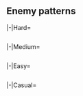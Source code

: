 {{Notice|The following enemy patterns and ship drops are autogenerated.<br>If in doubt, use tooltips to check sample sizes.}}
==Enemy patterns==
{{Section}}
<tabber>
|-|Hard=
{{Event/Map|
{{Event/MapNode|1|Hard|x=74|y=177}}
{{Event/MapNode|2|Hard|x=188|y=299}}
{{Event/MapNode|3|Hard|x=258|y=190}}
{{Event/MapNode|AB|Hard|x=187|y=242}}
{{Event/MapNode|A|Hard|x=150|y=125}}
{{Event/MapNode|B|Hard|x=160|y=208}}
{{Event/MapNode|C|Hard|x=218|y=81}}
{{Event/MapNode|D|Hard|x=243|y=145}}
{{Event/MapNode|E|Hard|x=264|y=281}}
{{Event/MapNode|F|Hard|x=265|y=244}}
{{Event/MapNode|G|Hard|x=301|y=156}}
{{Event/MapNode|H|Hard|x=328|y=263}}
{{Event/MapNode|I|Hard|x=330|y=96}}
{{Event/MapNode|J|Hard|x=343|y=165}}
{{Event/MapNode|K|Hard|x=394|y=263}}
{{Event/MapNode|L|Hard|x=408|y=107}}
{{Event/MapNode|M|Hard|x=422|y=296}}
{{Event/MapNode|N|Hard|x=446|y=263}}
{{Event/MapNode|O|Hard|x=467|y=190}}
{{Event/MapNode|P|Hard|x=470|y=313}}
{{Event/MapNode|Q|Hard|x=519|y=89}}
{{Event/MapNode|R|Hard|x=523|y=219}}
{{Event/MapNode|S|Hard|x=528|y=289}}
{{Event/MapNode|T|Hard|x=573|y=81}}
{{Event/MapNode|U|Hard|x=600|y=258}}
{{Event/MapNode|V|Hard|x=517|y=167}}
{{Event/MapNode|W|Hard|x=333|y=230}}
{{Event/MapNode|X|Hard|x=372|y=209}}
{{Event/MapNode|Y|Hard|x=438|y=221}}
}}
<div class="scrollable" style="width:800px;max-height:400px;overflow:auto;">
{{Map/Nodes|diff=Hard|name=
|AB
|Raid
|{{TooltipSimple|Diamond|44% (3095/6975)}}
|Central Princess/III
|Airfield Princess/VI
|Airfield Princess/VI
|Airfield Princess/VI
|Artillery Imp/III
|Supply Depot Princess/III
|-
|AB
|Raid
|{{TooltipSimple|Diamond|44% (3043/6975)}}
|Central Princess/III
|Airfield Princess/VII
|Airfield Princess/VII
|Airfield Princess/VI
|Artillery Imp/III
|Supply Depot Princess/III
|-
|AB
|Raid
|{{TooltipSimple|Diamond|12% (837/6975)}}
|Central Princess/Damaged III
|Airfield Princess/VII
|Airfield Princess/VII
|Airfield Princess/VI
|Airfield Princess/VI
|Supply Depot Princess/Damaged III
}}
{{Map/Nodes|diff=Hard|name=
|B
|Normal
|{{TooltipSimple|Echelon|21% (146/685)}}<br>{{TooltipSimple|Line Abreast|20% (136/685)}}
|Submarine So-Class/Elite
|Submarine So-Class/Elite
|Submarine So-Class/Elite
|-
|B
|Normal
|{{TooltipSimple|Echelon|18% (125/685)}}<br>{{TooltipSimple|Line Abreast|21% (142/685)}}
|Submarine So-Class/Flagship
|Submarine So-Class/Elite
|Submarine So-Class/Elite
|-
|B
|Normal
|{{TooltipSimple|Echelon|20% (136/685)}}
|Submarine So-Class/Flagship
|Submarine So-Class/Elite
|Submarine So-Class/Elite
|Submarine So-Class/Elite
}}
{{Map/Nodes|diff=Hard|name=
|C
|Normal
|{{TooltipSimple|Echelon|19% (462/2409)}}<br>{{TooltipSimple|Line Abreast|21% (496/2409)}}
|Submarine So-Class/Elite
|Submarine So-Class/Elite
|Submarine So-Class/Elite
|-
|C
|Normal
|{{TooltipSimple|Echelon|19% (451/2409)}}<br>{{TooltipSimple|Line Abreast|20% (474/2409)}}
|Submarine So-Class/Flagship
|Submarine So-Class/Elite
|Submarine So-Class/Elite
|-
|C
|Normal
|{{TooltipSimple|Echelon|22% (526/2409)}}
|Submarine So-Class/Flagship
|Submarine So-Class/Elite
|Submarine So-Class/Elite
|Submarine So-Class/Elite
}}
{{Map/Nodes|diff=Hard|name=
|D
|Defense
|{{TooltipSimple|Diamond|51% (1554/3074)}}
|Aircraft Carrier Water Demon/II
|Standard Carrier Wo-Class/Kai Flagship IV
|Light Carrier Nu-Class/Kai Elite II
|Light Carrier Nu-Class/Elite II
|Light Cruiser Tsu-Class/Elite
|Light Cruiser Tsu-Class/Elite
|-
|D
|Defense
|{{TooltipSimple|Diamond|49% (1520/3074)}}
|Aircraft Carrier Water Demon/II
|Standard Carrier Wo-Class/Kai Flagship IV
|Battleship Ta-Class/Flagship
|Light Cruiser Tsu-Class/Elite
|Destroyer Ro-Class/Late Model
|Destroyer Ro-Class/Late Model
}}
{{Map/Nodes|diff=Hard|name=
|E
|Normal
|{{TooltipSimple|Echelon|24% (7/29)}}<br>{{TooltipSimple|Line Abreast|17% (5/29)}}
|Submarine So-Class/Elite
|Submarine So-Class/Elite
|Submarine So-Class/Elite
|-
|E
|Normal
|{{TooltipSimple|Echelon|24% (7/29)}}<br>{{TooltipSimple|Line Abreast|14% (4/29)}}
|Submarine So-Class/Flagship
|Submarine So-Class/Elite
|Submarine So-Class/Elite
|-
|E
|Normal
|{{TooltipSimple|Echelon|21% (6/29)}}
|Submarine So-Class/Flagship
|Submarine So-Class/Elite
|Submarine So-Class/Elite
|Submarine So-Class/Elite
}}
{{Map/Nodes|diff=Hard|name=
|F
|Defense
|{{TooltipSimple|Diamond|58% (360/623)}}
|Central Princess/III
|Airfield Princess/VII
|Airfield Princess/VI
|Artillery Imp/III
|Artillery Imp/III
|Supply Depot Princess/III
|-
|F
|Defense
|{{TooltipSimple|Diamond|42% (260/623)}}
|Central Princess/III
|Airfield Princess/VII
|Airfield Princess/VI
|Airfield Princess/VI
|Artillery Imp/III
|Supply Depot Princess/III
|-
|F
|Defense
|{{TooltipSimple|Diamond|0% (3/623)}}
|Central Princess/Damaged III
|Airfield Princess/VII
|Airfield Princess/VII
|Airfield Princess/VI
|Artillery Imp/III
|Supply Depot Princess/Damaged III
}}
{{Map/Nodes|diff=Hard|name=
|G
|Normal
|{{TooltipSimple|Line Ahead|60% (2567/4305)}}<br>{{TooltipSimple|Double Line|20% (868/4305)}}<br>{{TooltipSimple|Echelon|20% (870/4305)}}
|Light Cruiser He-Class/Flagship
|Heavy Cruiser Ne-Class/Elite
|Light Cruiser Tsu-Class/Elite
|Destroyer Ro-Class/Late Model
|Destroyer Ro-Class/Late Model
|Destroyer Ro-Class/Late Model
}}
{{Map/Nodes|diff=Hard|name=
|H
|Normal
|{{TooltipSimple|Diamond|36% (225/630)}}
|Light Carrier Nu-Class/Kai Flagship
|Heavy Cruiser Ne-Class/Elite
|Light Cruiser Tsu-Class/Elite
|Light Cruiser Tsu-Class/Elite
|Destroyer Ro-Class/Late Model
|Destroyer Ro-Class/Late Model
|-
|H
|Normal
|{{TooltipSimple|Line Ahead|35% (222/630)}}<br>{{TooltipSimple|Double Line|29% (183/630)}}
|Battleship Ta-Class/Flagship
|Heavy Cruiser Ne-Class/Elite
|Light Cruiser Tsu-Class/Elite
|Light Cruiser Tsu-Class/Elite
|Destroyer Ro-Class/Late Model
|Destroyer Ro-Class/Late Model
}}
{{Map/Nodes|diff=Hard|name=
|I
|Normal
|{{TooltipSimple|Echelon|20% (263/1300)}}<br>{{TooltipSimple|Line Abreast|20% (258/1300)}}
|Submarine So-Class/Elite
|Submarine So-Class/Elite
|Submarine So-Class/Elite
|Submarine So-Class/Elite
|-
|I
|Normal
|{{TooltipSimple|Echelon|20% (259/1300)}}<br>{{TooltipSimple|Line Abreast|20% (254/1300)}}
|Submarine So-Class/Flagship
|Submarine So-Class/Elite
|Submarine So-Class/Elite
|Submarine So-Class/Elite
|-
|I
|Normal
|{{TooltipSimple|Echelon|20% (266/1300)}}
|Submarine So-Class/Flagship
|Submarine So-Class/Flagship
|Submarine So-Class/Elite
|Submarine So-Class/Elite
}}
{{Map/Nodes|diff=Hard|name=
|J
|Normal
|{{TooltipSimple|Diamond|24% (974/3987)}}
|Aircraft Carrier Water Demon/II
|Standard Carrier Wo-Class/Kai Flagship IV
|Battleship Ta-Class/Flagship
|Light Cruiser Tsu-Class/Elite
|Destroyer Ro-Class/Late Model
|Destroyer Ro-Class/Late Model
|-
|J
|Normal
|{{TooltipSimple|Diamond|60% (2385/3987)}}
|Aircraft Carrier Water Demon/II
|Standard Carrier Wo-Class/Kai Flagship IV
|Light Carrier Nu-Class/Kai Flagship
|Battleship Ta-Class/Flagship
|Light Cruiser Tsu-Class/Elite
|Light Cruiser Tsu-Class/Elite
|-
|J
|Normal
|{{TooltipSimple|Diamond|16% (628/3987)}}
|Aircraft Carrier Water Demon/II
|Standard Carrier Wo-Class/Kai Flagship IV
|Light Carrier Nu-Class/Kai Flagship
|Battleship Ta-Class/Flagship
|Light Cruiser Tsu-Class/Flagship
|Light Cruiser Tsu-Class/Flagship
}}
{{Map/Nodes|diff=Hard|name=
|K
|Defense
|{{TooltipSimple|Diamond|44% (249/562)}}
|Seaplane Tender Water Princess/III
|Standard Carrier Wo-Class/Kai Flagship IV
|Light Carrier Nu-Class/Elite II
|Light Cruiser Tsu-Class/Elite
|Destroyer Ro-Class/Late Model
|Destroyer Ro-Class/Late Model
|-
|K
|Defense
|{{TooltipSimple|Diamond|28% (160/562)}}
|Seaplane Tender Water Princess/III
|Light Carrier Nu-Class/Kai Flagship
|Light Carrier Nu-Class/Kai Flagship
|Battleship Ta-Class/Flagship
|Light Cruiser Tsu-Class/Elite
|Light Cruiser Tsu-Class/Elite
|-
|K
|Defense
|{{TooltipSimple|Diamond|27% (153/562)}}
|Seaplane Tender Water Princess/III
|Standard Carrier Wo-Class/Kai Flagship IV
|Light Carrier Nu-Class/Kai Flagship
|Battleship Ta-Class/Flagship
|Light Cruiser Tsu-Class/Elite
|Light Cruiser Tsu-Class/Elite
}}
{{Map/Nodes|diff=Hard|name=
|L
|Defense
|{{TooltipSimple|Diamond|46% (537/1170)}}
|Central Princess/III
|Airfield Princess/VI
|Airfield Princess/VI
|Airfield Princess/VI
|Artillery Imp/III
|Supply Depot Princess/III
|-
|L
|Defense
|{{TooltipSimple|Diamond|54% (633/1170)}}
|Central Princess/III
|Airfield Princess/VII
|Airfield Princess/VII
|Airfield Princess/VI
|Artillery Imp/III
|Supply Depot Princess/III
}}
{{Map/Nodes|diff=Hard|name=
|M
|Defense
|{{TooltipSimple|Diamond|44% (4/9)}}
|Seaplane Tender Water Princess/III
|Standard Carrier Wo-Class/Kai Flagship IV
|Light Carrier Nu-Class/Elite II
|Light Cruiser Tsu-Class/Elite
|Destroyer Ro-Class/Late Model
|Destroyer Ro-Class/Late Model
|-
|M
|Defense
|{{TooltipSimple|Diamond|11% (1/9)}}
|Seaplane Tender Water Princess/III
|Light Carrier Nu-Class/Kai Flagship
|Light Carrier Nu-Class/Kai Flagship
|Battleship Ta-Class/Flagship
|Light Cruiser Tsu-Class/Elite
|Light Cruiser Tsu-Class/Elite
|-
|M
|Defense
|{{TooltipSimple|Diamond|44% (4/9)}}
|Seaplane Tender Water Princess/III
|Standard Carrier Wo-Class/Kai Flagship IV
|Light Carrier Nu-Class/Kai Flagship
|Battleship Ta-Class/Flagship
|Light Cruiser Tsu-Class/Elite
|Light Cruiser Tsu-Class/Elite
}}
{{Map/Nodes|diff=Hard|name=
|N
|Normal
|{{TooltipSimple|Line Ahead|37% (171/468)}}
|Light Cruiser He-Class/Flagship
|Light Cruiser Tsu-Class/Flagship
|Torpedo Cruiser Chi-Class/Flagship
|Submarine Yo-Class/Flagship
|Destroyer Ro-Class/Late Model
|Destroyer Ro-Class/Late Model
|-
|N
|Normal
|{{TooltipSimple|Line Ahead|24% (112/468)}}
|Light Cruiser He-Class/Flagship
|Light Cruiser He-Class/Flagship
|Light Cruiser Tsu-Class/Flagship
|Torpedo Cruiser Chi-Class/Flagship
|Torpedo Cruiser Chi-Class/Flagship
|Destroyer Ro-Class/Late Model
|-
|N
|Normal
|{{TooltipSimple|Line Ahead|40% (185/468)}}
|Light Cruiser He-Class/Flagship
|Light Cruiser Tsu-Class/Flagship
|Torpedo Cruiser Chi-Class/Flagship
|Torpedo Cruiser Chi-Class/Flagship
|Submarine Yo-Class/Flagship
|Submarine Yo-Class/Flagship
}}
{{Map/Nodes|diff=Hard|name=
|O
|Normal
|{{TooltipSimple|Line Ahead|40% (1965/4871)}}<br>{{TooltipSimple|Echelon|25% (1222/4871)}}
|Battleship Ru-Class/Flagship
|Battleship Ru-Class/Flagship
|Battleship Ru-Class/Flagship
|Light Carrier Nu-Class/Kai Flagship IV
|Destroyer Ha-Class/Late Model Elite
|Destroyer Ha-Class/Late Model Elite
|-
|O
|Normal
|{{TooltipSimple|Line Ahead|35% (1684/4871)}}
|Battleship Ru-Class/Kai Flagship
|Battleship Ru-Class/Flagship
|Battleship Ru-Class/Flagship
|Light Carrier Nu-Class/Kai Flagship IV
|Destroyer Ha-Class/Late Model Elite
|Destroyer Ha-Class/Late Model Elite
}}
{{Map/Nodes|diff=Hard|name=
|P
|Normal
|{{TooltipSimple|Line Ahead|61% (14/23)}}<br>{{TooltipSimple|Double Line|22% (5/23)}}<br>{{TooltipSimple|Echelon|17% (4/23)}}
|Light Cruiser He-Class/Flagship
|Heavy Cruiser Ne-Class/Elite
|Light Cruiser Tsu-Class/Elite
|Destroyer Ro-Class/Late Model
|Destroyer Ro-Class/Late Model
|Destroyer Ro-Class/Late Model
}}
{{Map/Nodes|diff=Hard|name=
|Q
|Normal
|{{TooltipSimple|Line Ahead|49% (159/325)}}<br>{{TooltipSimple|Echelon|31% (100/325)}}
|Light Cruiser He-Class/Flagship
|Heavy Cruiser Ne-Class/Elite
|Light Cruiser Tsu-Class/Elite
|Destroyer Ro-Class/Late Model
|Destroyer Ro-Class/Late Model
|Destroyer Ro-Class/Late Model
|-
|Q
|Normal
|{{TooltipSimple|Diamond|20% (66/325)}}
|Light Carrier Nu-Class/Kai Flagship
|Light Cruiser Tsu-Class/Flagship
|Light Cruiser Tsu-Class/Flagship
|Destroyer Ro-Class/Late Model
|Destroyer Ro-Class/Late Model
|Destroyer Ro-Class/Late Model
}}
{{Map/Nodes|diff=Hard|name=
|R
|Defense
|{{TooltipSimple|Diamond|40% (113/286)}}
|Central Princess/III
|Airfield Princess/VI
|Airfield Princess/VI
|Airfield Princess/VI
|Artillery Imp/III
|Supply Depot Princess/III
|-
|R
|Defense
|{{TooltipSimple|Diamond|53% (151/286)}}
|Central Princess/III
|Airfield Princess/VII
|Airfield Princess/VII
|Airfield Princess/VI
|Artillery Imp/III
|Supply Depot Princess/III
|-
|R
|Defense
|{{TooltipSimple|Diamond|8% (22/286)}}
|Central Princess/Damaged III
|Airfield Princess/VII
|Airfield Princess/VII
|Airfield Princess/VI
|Airfield Princess/VI
|Supply Depot Princess/Damaged III
}}
{{Map/Nodes|diff=Hard|name=
|S
|Normal
|{{TooltipSimple|Diamond|26% (102/390)}}
|Seaplane Tender Water Princess/III
|Light Carrier Nu-Class/Kai Flagship
|Light Carrier Nu-Class/Kai Flagship
|Battleship Ta-Class/Flagship
|Light Cruiser Tsu-Class/Elite
|Light Cruiser Tsu-Class/Elite
|-
|S
|Normal
|{{TooltipSimple|Diamond|56% (220/390)}}
|Seaplane Tender Water Princess/III
|Standard Carrier Wo-Class/Kai Flagship IV
|Battleship Ta-Class/Flagship
|Light Cruiser Tsu-Class/Elite
|Destroyer Ro-Class/Late Model
|Destroyer Ro-Class/Late Model
|-
|S
|Normal
|{{TooltipSimple|Diamond|17% (68/390)}}
|Seaplane Tender Water Princess/III
|Standard Carrier Wo-Class/Kai Flagship IV
|Light Carrier Nu-Class/Kai Flagship
|Battleship Ta-Class/Flagship
|Light Cruiser Tsu-Class/Elite
|Light Cruiser Tsu-Class/Elite
}}
{{Map/Nodes|diff=Hard|name=
|T
|Unknown
|{{TooltipSimple|Cruising<br>Formation 3|59% (145/244)}}
|Transport Ship Wa-Class/Flagship
|Transport Ship Wa-Class/Elite
|Transport Ship Wa-Class/Elite
|Transport Ship Wa-Class/Elite
|Destroyer Ro-Class/Late Model
|Destroyer Ro-Class/Late Model
|Light Cruiser Ho-Class/Flagship
|Light Cruiser Tsu-Class/Elite
|Destroyer Ro-Class/Late Model
|Destroyer Ro-Class/Late Model
|Destroyer I-Class
|Destroyer I-Class
|-
|T
|Unknown
|{{TooltipSimple|Cruising<br>Formation 3|41% (99/244)}}
|Light Carrier Nu-Class/Kai Flagship
|Transport Ship Wa-Class/Flagship
|Transport Ship Wa-Class/Flagship
|Destroyer Ro-Class/Late Model
|Destroyer Ro-Class/Late Model
|Destroyer Ro-Class/Late Model
|Light Cruiser Ho-Class/Flagship
|Light Cruiser Tsu-Class/Elite
|Destroyer Ro-Class/Late Model
|Destroyer Ro-Class/Late Model
|Destroyer I-Class
|Destroyer I-Class
}}
{{Map/Nodes|diff=Hard|name=
|V
|Boss
|{{TooltipSimple|Cruising<br>Formation 4|81% (2819/3482)}}
|Central Princess/III
|Battleship Water Demon/Kai III
|Artillery Imp/III
|Artillery Imp/III
|Airfield Princess/IV
|Supply Depot Princess/III
|Light Cruiser He-Class/Flagship
|Light Cruiser Tsu-Class/Elite
|Destroyer Na-Class/Elite
|Destroyer Na-Class/Elite
|PT Imp Pack/IV
|Transport Ship Wa-Class/Flagship
|-
|V
|Boss/Final
|{{TooltipSimple|Cruising<br>Formation 4|19% (663/3482)}}
|Central Princess/Damaged III
|Battleship Water Demon/Kai Damaged III
|Artillery Imp/III
|Artillery Imp/III
|Airfield Princess/IV
|Supply Depot Princess/Damaged III
|Light Cruiser Tsu-Class/Flagship
|Light Cruiser He-Class/Flagship
|Destroyer Na-Class/Late Model Elite
|Destroyer Na-Class/Late Model Elite
|Destroyer Na-Class/Late Model Elite
|PT Imp Pack/IV
}}
{{Map/Nodes|diff=Hard|name=
|W
|Normal
|{{TooltipSimple|Echelon|14% (5/35)}}<br>{{TooltipSimple|Line Abreast|23% (8/35)}}
|Submarine So-Class/Elite
|Submarine So-Class/Elite
|Submarine So-Class/Elite
|Submarine So-Class
|Submarine So-Class
|Submarine So-Class
|-
|W
|Normal
|{{TooltipSimple|Echelon|17% (6/35)}}<br>{{TooltipSimple|Line Abreast|17% (6/35)}}
|Submarine So-Class/Elite
|Submarine So-Class/Elite
|Submarine So-Class/Elite
|Submarine So-Class/Elite
|Submarine So-Class/Elite
|Submarine So-Class
|-
|W
|Normal
|{{TooltipSimple|Echelon|29% (10/35)}}
|Submarine So-Class/Flagship
|Submarine So-Class/Elite
|Submarine So-Class/Elite
|Submarine So-Class/Elite
|Submarine So-Class/Elite
|Submarine So-Class/Elite
}}
{{Map/Nodes|diff=Hard|name=
|X
|Normal
|{{TooltipSimple|Diamond|34% (707/2057)}}
|Light Carrier Nu-Class/Kai Flagship
|Heavy Cruiser Ne-Class/Elite
|Light Cruiser Tsu-Class/Elite
|Destroyer Ro-Class/Late Model
|Destroyer Ro-Class/Late Model
|Submarine Yo-Class/Flagship
|-
|X
|Normal
|{{TooltipSimple|Line Ahead|36% (741/2057)}}<br>{{TooltipSimple|Double Line|30% (609/2057)}}
|Battleship Ta-Class/Flagship
|Heavy Cruiser Ne-Class/Elite
|Light Cruiser Tsu-Class/Elite
|Destroyer Ro-Class/Late Model
|Destroyer Ro-Class/Late Model
|Submarine Yo-Class/Flagship
}}
{{Map/Nodes|diff=Hard|name=
|Y
|Defense
|{{TooltipSimple|Diamond|16% (295/1797)}}
|Central Princess/III
|Airfield Princess/VII
|Airfield Princess/VI
|Artillery Imp/III
|Artillery Imp/III
|Supply Depot Princess/III
|-
|Y
|Defense
|{{TooltipSimple|Diamond|31% (554/1797)}}
|Central Princess/III
|Airfield Princess/VII
|Airfield Princess/VI
|Airfield Princess/VI
|Artillery Imp/III
|Supply Depot Princess/III
|-
|Y
|Defense
|{{TooltipSimple|Diamond|53% (948/1797)}}
|Central Princess/Damaged III
|Airfield Princess/VII
|Airfield Princess/VII
|Airfield Princess/VI
|Artillery Imp/III
|Supply Depot Princess/Damaged III
}}
</div> <!-- overflow -->
|-|Medium=
{{Event/Map|
{{Event/MapNode|1|Medium|x=74|y=177}}
{{Event/MapNode|2|Medium|x=188|y=299}}
{{Event/MapNode|3|Medium|x=258|y=190}}
{{Event/MapNode|AB|Medium|x=187|y=242}}
{{Event/MapNode|A|Medium|x=150|y=125}}
{{Event/MapNode|B|Medium|x=160|y=208}}
{{Event/MapNode|C|Medium|x=218|y=81}}
{{Event/MapNode|D|Medium|x=243|y=145}}
{{Event/MapNode|E|Medium|x=264|y=281}}
{{Event/MapNode|F|Medium|x=265|y=244}}
{{Event/MapNode|G|Medium|x=301|y=156}}
{{Event/MapNode|H|Medium|x=328|y=263}}
{{Event/MapNode|I|Medium|x=330|y=96}}
{{Event/MapNode|J|Medium|x=343|y=165}}
{{Event/MapNode|K|Medium|x=394|y=263}}
{{Event/MapNode|L|Medium|x=408|y=107}}
{{Event/MapNode|M|Medium|x=422|y=296}}
{{Event/MapNode|N|Medium|x=446|y=263}}
{{Event/MapNode|O|Medium|x=467|y=190}}
{{Event/MapNode|P|Medium|x=470|y=313}}
{{Event/MapNode|Q|Medium|x=519|y=89}}
{{Event/MapNode|R|Medium|x=523|y=219}}
{{Event/MapNode|S|Medium|x=528|y=289}}
{{Event/MapNode|T|Medium|x=573|y=81}}
{{Event/MapNode|U|Medium|x=600|y=258}}
{{Event/MapNode|V|Medium|x=517|y=167}}
{{Event/MapNode|W|Medium|x=333|y=230}}
{{Event/MapNode|X|Medium|x=372|y=209}}
{{Event/MapNode|Y|Medium|x=438|y=221}}
}}
<div class="scrollable" style="width:800px;max-height:400px;overflow:auto;">
{{Map/Nodes|diff=Medium|name=
|AB
|Raid
|{{TooltipSimple|Diamond|47% (339/716)}}
|Central Princess/II
|Airfield Princess/V
|Airfield Princess/V
|Airfield Princess/V
|Artillery Imp/II
|Supply Depot Princess/II
|-
|AB
|Raid
|{{TooltipSimple|Diamond|46% (326/716)}}
|Central Princess/II
|Airfield Princess/VI
|Airfield Princess/V
|Airfield Princess/V
|Artillery Imp/II
|Supply Depot Princess/II
|-
|AB
|Raid
|{{TooltipSimple|Diamond|7% (51/716)}}
|Central Princess/Damaged II
|Airfield Princess/VI
|Airfield Princess/VI
|Airfield Princess/V
|Artillery Imp/II
|Supply Depot Princess/Damaged II
}}
{{Map/Nodes|diff=Medium|name=
|B
|Normal
|{{TooltipSimple|Echelon|22% (18/82)}}<br>{{TooltipSimple|Line Abreast|20% (16/82)}}
|Submarine So-Class/Elite
|Submarine So-Class
|Submarine So-Class
|-
|B
|Normal
|{{TooltipSimple|Echelon|17% (14/82)}}<br>{{TooltipSimple|Line Abreast|17% (14/82)}}
|Submarine So-Class/Elite
|Submarine So-Class/Elite
|Submarine So-Class/Elite
|-
|B
|Normal
|{{TooltipSimple|Echelon|13% (11/82)}}<br>{{TooltipSimple|Line Abreast|11% (9/82)}}
|Submarine So-Class/Flagship
|Submarine So-Class/Elite
|Submarine So-Class/Elite
}}
{{Map/Nodes|diff=Medium|name=
|C
|Normal
|{{TooltipSimple|Echelon|22% (86/392)}}<br>{{TooltipSimple|Line Abreast|23% (90/392)}}
|Submarine So-Class/Elite
|Submarine So-Class
|Submarine So-Class
|-
|C
|Normal
|{{TooltipSimple|Echelon|18% (69/392)}}<br>{{TooltipSimple|Line Abreast|18% (70/392)}}
|Submarine So-Class/Elite
|Submarine So-Class/Elite
|Submarine So-Class/Elite
|-
|C
|Normal
|{{TooltipSimple|Echelon|9% (37/392)}}<br>{{TooltipSimple|Line Abreast|10% (40/392)}}
|Submarine So-Class/Flagship
|Submarine So-Class/Elite
|Submarine So-Class/Elite
}}
{{Map/Nodes|diff=Medium|name=
|D
|Defense
|{{TooltipSimple|Diamond|52% (176/340)}}
|Aircraft Carrier Water Demon
|Standard Carrier Wo-Class/Flagship IV
|Battleship Ta-Class/Elite
|Light Cruiser Tsu-Class
|Destroyer Ro-Class/Late Model
|Destroyer Ro-Class/Late Model
|-
|D
|Defense
|{{TooltipSimple|Diamond|48% (164/340)}}
|Aircraft Carrier Water Demon
|Standard Carrier Wo-Class/Flagship IV
|Light Carrier Nu-Class/Elite II
|Battleship Ta-Class/Elite
|Light Cruiser Tsu-Class
|Light Cruiser Tsu-Class
}}
{{Map/Nodes|diff=Medium|name=
|F
|Defense
|{{TooltipSimple|Diamond|60% (41/68)}}
|Central Princess/II
|Airfield Princess/V
|Airfield Princess/V
|Artillery Imp/II
|Artillery Imp/II
|Supply Depot Princess/II
|-
|F
|Defense
|{{TooltipSimple|Diamond|40% (27/68)}}
|Central Princess/II
|Airfield Princess/VI
|Airfield Princess/V
|Artillery Imp/II
|Artillery Imp/II
|Supply Depot Princess/II
}}
{{Map/Nodes|diff=Medium|name=
|G
|Normal
|{{TooltipSimple|Line Ahead|59% (394/664)}}<br>{{TooltipSimple|Double Line|19% (124/664)}}<br>{{TooltipSimple|Echelon|22% (146/664)}}
|Light Cruiser He-Class/Flagship
|Heavy Cruiser Ne-Class
|Light Cruiser Tsu-Class
|Destroyer Ro-Class/Late Model
|Destroyer Ro-Class/Late Model
|Destroyer I-Class
}}
{{Map/Nodes|diff=Medium|name=
|H
|Normal
|{{TooltipSimple|Diamond|31% (21/68)}}
|Light Carrier Nu-Class/Kai Elite
|Heavy Cruiser Ne-Class
|Light Cruiser Tsu-Class
|Light Cruiser Tsu-Class
|Destroyer Ro-Class/Late Model
|Destroyer Ro-Class/Late Model
|-
|H
|Normal
|{{TooltipSimple|Line Ahead|34% (23/68)}}<br>{{TooltipSimple|Double Line|35% (24/68)}}
|Battleship Ta-Class/Elite
|Heavy Cruiser Ne-Class
|Light Cruiser Tsu-Class
|Light Cruiser Tsu-Class
|Destroyer Ro-Class/Late Model
|Destroyer Ro-Class/Late Model
}}
{{Map/Nodes|diff=Medium|name=
|I
|Normal
|{{TooltipSimple|Echelon|19% (16/85)}}<br>{{TooltipSimple|Line Abreast|15% (13/85)}}
|Submarine So-Class/Elite
|Submarine So-Class/Elite
|Submarine So-Class
|Submarine So-Class
|-
|I
|Normal
|{{TooltipSimple|Echelon|22% (19/85)}}<br>{{TooltipSimple|Line Abreast|13% (11/85)}}
|Submarine So-Class/Elite
|Submarine So-Class/Elite
|Submarine So-Class/Elite
|Submarine So-Class/Elite
|-
|I
|Normal
|{{TooltipSimple|Echelon|9% (8/85)}}<br>{{TooltipSimple|Line Abreast|21% (18/85)}}
|Submarine So-Class/Flagship
|Submarine So-Class/Elite
|Submarine So-Class/Elite
|Submarine So-Class/Elite
}}
{{Map/Nodes|diff=Medium|name=
|J
|Normal
|{{TooltipSimple|Diamond|26% (156/599)}}
|Aircraft Carrier Water Demon
|Light Carrier Nu-Class/Elite II
|Battleship Ta-Class/Elite
|Light Cruiser Tsu-Class
|Destroyer Ro-Class/Late Model
|Destroyer Ro-Class/Late Model
|-
|J
|Normal
|{{TooltipSimple|Diamond|57% (343/599)}}
|Aircraft Carrier Water Demon
|Standard Carrier Wo-Class/Flagship IV
|Light Carrier Nu-Class/Elite II
|Battleship Ta-Class/Elite
|Light Cruiser Tsu-Class
|Light Cruiser Tsu-Class
|-
|J
|Normal
|{{TooltipSimple|Diamond|17% (100/599)}}
|Aircraft Carrier Water Demon
|Standard Carrier Wo-Class/Flagship IV
|Light Carrier Nu-Class/Kai Elite
|Battleship Ta-Class/Elite
|Light Cruiser Tsu-Class/Elite
|Light Cruiser Tsu-Class/Elite
}}
{{Map/Nodes|diff=Medium|name=
|K
|Defense
|{{TooltipSimple|Diamond|27% (19/71)}}
|Seaplane Tender Water Princess/II
|Light Carrier Nu-Class/Kai Elite
|Light Carrier Nu-Class
|Light Cruiser Tsu-Class
|Destroyer Ro-Class/Late Model
|Destroyer Ro-Class/Late Model
|-
|K
|Defense
|{{TooltipSimple|Diamond|46% (33/71)}}
|Seaplane Tender Water Princess/II
|Light Carrier Nu-Class/Kai Elite
|Light Carrier Nu-Class/Kai Elite
|Light Cruiser Tsu-Class
|Destroyer Ro-Class/Late Model
|Destroyer Ro-Class/Late Model
|-
|K
|Defense
|{{TooltipSimple|Diamond|27% (19/71)}}
|Seaplane Tender Water Princess/II
|Standard Carrier Wo-Class/Flagship IV
|Light Carrier Nu-Class/Kai Elite
|Light Cruiser Tsu-Class/Elite
|Destroyer Ro-Class/Late Model
|Destroyer Ro-Class/Late Model
}}
{{Map/Nodes|diff=Medium|name=
|L
|Defense
|{{TooltipSimple|Diamond|39% (22/57)}}
|Central Princess/II
|Airfield Princess/V
|Airfield Princess/V
|Airfield Princess/V
|Artillery Imp/II
|Supply Depot Princess/II
|-
|L
|Defense
|{{TooltipSimple|Diamond|61% (35/57)}}
|Central Princess/II
|Airfield Princess/VI
|Airfield Princess/V
|Airfield Princess/V
|Artillery Imp/II
|Supply Depot Princess/II
}}
{{Map/Nodes|diff=Medium|name=
|N
|Normal
|{{TooltipSimple|Line Ahead|38% (21/55)}}
|Light Cruiser He-Class/Flagship
|Light Cruiser Tsu-Class/Elite
|Torpedo Cruiser Chi-Class/Elite
|Submarine Yo-Class/Elite
|Destroyer Ro-Class/Late Model
|Destroyer Ro-Class/Late Model
|-
|N
|Normal
|{{TooltipSimple|Line Ahead|22% (12/55)}}
|Light Cruiser He-Class/Flagship
|Light Cruiser He-Class/Elite
|Light Cruiser Tsu-Class/Elite
|Torpedo Cruiser Chi-Class/Elite
|Torpedo Cruiser Chi-Class/Elite
|Destroyer Ro-Class/Late Model
|-
|N
|Normal
|{{TooltipSimple|Line Ahead|40% (22/55)}}
|Light Cruiser He-Class/Flagship
|Light Cruiser Tsu-Class/Elite
|Torpedo Cruiser Chi-Class/Elite
|Torpedo Cruiser Chi-Class/Elite
|Submarine Yo-Class/Elite
|Submarine Yo-Class/Elite
}}
{{Map/Nodes|diff=Medium|name=
|O
|Normal
|{{TooltipSimple|Line Ahead|26% (165/632)}}<br>{{TooltipSimple|Echelon|17% (107/632)}}
|Battleship Ru-Class/Flagship
|Battleship Ru-Class/Elite
|Battleship Ru-Class/Elite
|Light Carrier Nu-Class/Kai Elite III
|Destroyer Ro-Class/Late Model
|Destroyer I-Class
|-
|O
|Normal
|{{TooltipSimple|Line Ahead|38% (240/632)}}<br>{{TooltipSimple|Echelon|19% (120/632)}}
|Battleship Ru-Class/Flagship
|Battleship Ru-Class/Flagship
|Battleship Ru-Class/Elite
|Light Carrier Nu-Class/Kai Elite III
|Destroyer Ro-Class/Late Model
|Destroyer Ro-Class/Late Model
}}
{{Map/Nodes|diff=Medium|name=
|P
|Normal
|{{TooltipSimple|Line Ahead|100% (2/2)}}
|Light Cruiser He-Class/Flagship
|Heavy Cruiser Ne-Class
|Light Cruiser Tsu-Class
|Destroyer Ro-Class/Late Model
|Destroyer Ro-Class/Late Model
|Destroyer I-Class
}}
{{Map/Nodes|diff=Medium|name=
|Q
|Normal
|{{TooltipSimple|Line Ahead|46% (22/48)}}<br>{{TooltipSimple|Echelon|42% (20/48)}}
|Light Cruiser He-Class/Flagship
|Heavy Cruiser Ne-Class
|Light Cruiser Tsu-Class
|Destroyer Ro-Class/Late Model
|Destroyer Ro-Class/Late Model
|Destroyer I-Class
|-
|Q
|Normal
|{{TooltipSimple|Diamond|13% (6/48)}}
|Light Carrier Nu-Class/Kai Elite
|Light Cruiser Tsu-Class/Elite
|Light Cruiser Tsu-Class/Elite
|Destroyer Ro-Class/Late Model
|Destroyer Ro-Class/Late Model
|Destroyer I-Class
}}
{{Map/Nodes|diff=Medium|name=
|R
|Defense
|{{TooltipSimple|Diamond|31% (4/13)}}
|Central Princess/II
|Airfield Princess/V
|Airfield Princess/V
|Airfield Princess/V
|Artillery Imp/II
|Supply Depot Princess/II
|-
|R
|Defense
|{{TooltipSimple|Diamond|69% (9/13)}}
|Central Princess/II
|Airfield Princess/VI
|Airfield Princess/V
|Airfield Princess/V
|Artillery Imp/II
|Supply Depot Princess/II
}}
{{Map/Nodes|diff=Medium|name=
|S
|Normal
|{{TooltipSimple|Diamond|59% (30/51)}}
|Seaplane Tender Water Princess/II
|Light Carrier Nu-Class/Kai Elite
|Battleship Ta-Class/Elite
|Light Cruiser Tsu-Class
|Destroyer Ro-Class/Late Model
|Destroyer Ro-Class/Late Model
|-
|S
|Normal
|{{TooltipSimple|Diamond|20% (10/51)}}
|Seaplane Tender Water Princess/II
|Light Carrier Nu-Class/Kai Elite
|Light Carrier Nu-Class/Kai Elite
|Battleship Ta-Class/Elite
|Light Cruiser Tsu-Class
|Destroyer Ro-Class/Late Model
|-
|S
|Normal
|{{TooltipSimple|Diamond|22% (11/51)}}
|Seaplane Tender Water Princess/II
|Standard Carrier Wo-Class/Flagship IV
|Light Carrier Nu-Class/Kai Elite
|Battleship Ta-Class/Elite
|Light Cruiser Tsu-Class
|Destroyer Ro-Class/Late Model
}}
{{Map/Nodes|diff=Medium|name=
|T
|Unknown
|{{TooltipSimple|Cruising<br>Formation 3|51% (22/43)}}
|Transport Ship Wa-Class/Elite
|Transport Ship Wa-Class
|Transport Ship Wa-Class
|Transport Ship Wa-Class
|Destroyer Ro-Class/Late Model
|Destroyer Ro-Class/Late Model
|Light Cruiser Ho-Class/Flagship
|Light Cruiser Tsu-Class
|Destroyer Ro-Class/Late Model
|Destroyer Ro-Class/Late Model
|Destroyer I-Class
|Destroyer I-Class
|-
|T
|Unknown
|{{TooltipSimple|Cruising<br>Formation 3|49% (21/43)}}
|Light Carrier Nu-Class/Kai Elite
|Transport Ship Wa-Class/Elite
|Transport Ship Wa-Class/Elite
|Destroyer Ro-Class/Late Model
|Destroyer Ro-Class/Late Model
|Destroyer Ro-Class/Late Model
|Light Cruiser Ho-Class/Flagship
|Light Cruiser Tsu-Class
|Destroyer Ro-Class/Late Model
|Destroyer Ro-Class/Late Model
|Destroyer I-Class
|Destroyer I-Class
}}
{{Map/Nodes|diff=Medium|name=
|V
|Boss
|{{TooltipSimple|Cruising<br>Formation 4|85% (410/481)}}
|Central Princess/II
|Battleship Water Demon/Kai
|Artillery Imp/II
|Artillery Imp/II
|Airfield Princess/III
|Supply Depot Princess/II
|Light Cruiser He-Class/Flagship
|Light Cruiser Tsu-Class
|Destroyer Na-Class
|Destroyer Na-Class
|PT Imp Pack/III
|Transport Ship Wa-Class/Elite
|-
|V
|Boss/Final
|{{TooltipSimple|Cruising<br>Formation 4|15% (71/481)}}
|Central Princess/Damaged II
|Battleship Water Demon/Kai Damaged II
|Artillery Imp/II
|Artillery Imp/II
|Airfield Princess/III
|Supply Depot Princess/Damaged II
|Light Cruiser He-Class/Flagship
|Light Cruiser Tsu-Class/Elite
|Destroyer Na-Class/Late Model
|Destroyer Na-Class/Late Model
|Destroyer Na-Class/Late Model
|PT Imp Pack/III
}}
{{Map/Nodes|diff=Medium|name=
|W
|Normal
|{{TooltipSimple|Echelon|25% (2/8)}}
|Submarine So-Class/Elite
|Submarine So-Class
|Submarine So-Class
|Submarine So-Class
|Submarine So-Class
|Submarine So-Class
|-
|W
|Normal
|{{TooltipSimple|Echelon|25% (2/8)}}<br>{{TooltipSimple|Line Abreast|25% (2/8)}}
|Submarine So-Class/Elite
|Submarine So-Class/Elite
|Submarine So-Class/Elite
|Submarine So-Class
|Submarine So-Class
|Submarine So-Class
|-
|W
|Normal
|{{TooltipSimple|Echelon|13% (1/8)}}<br>{{TooltipSimple|Line Abreast|13% (1/8)}}
|Submarine So-Class/Elite
|Submarine So-Class/Elite
|Submarine So-Class/Elite
|Submarine So-Class/Elite
|Submarine So-Class/Elite
|Submarine So-Class
}}
{{Map/Nodes|diff=Medium|name=
|X
|Normal
|{{TooltipSimple|Diamond|35% (100/283)}}
|Light Carrier Nu-Class/Kai Elite
|Heavy Cruiser Ne-Class
|Light Cruiser Tsu-Class
|Destroyer Ro-Class/Late Model
|Destroyer Ro-Class/Late Model
|Submarine Yo-Class/Elite
|-
|X
|Normal
|{{TooltipSimple|Line Ahead|35% (98/283)}}<br>{{TooltipSimple|Double Line|30% (85/283)}}
|Battleship Ta-Class/Elite
|Heavy Cruiser Ne-Class
|Light Cruiser Tsu-Class
|Destroyer Ro-Class/Late Model
|Destroyer Ro-Class/Late Model
|Submarine Yo-Class/Elite
}}
{{Map/Nodes|diff=Medium|name=
|Y
|Defense
|{{TooltipSimple|Diamond|22% (52/239)}}
|Central Princess/II
|Airfield Princess/V
|Airfield Princess/V
|Artillery Imp/II
|Artillery Imp/II
|Supply Depot Princess/II
|-
|Y
|Defense
|{{TooltipSimple|Diamond|41% (99/239)}}
|Central Princess/II
|Airfield Princess/VI
|Airfield Princess/V
|Artillery Imp/II
|Artillery Imp/II
|Supply Depot Princess/II
|-
|Y
|Defense
|{{TooltipSimple|Diamond|37% (88/239)}}
|Central Princess/Damaged II
|Airfield Princess/VI
|Airfield Princess/V
|Airfield Princess/V
|Artillery Imp/II
|Supply Depot Princess/Damaged II
}}
</div> <!-- overflow -->
|-|Easy=
{{Event/Map|
{{Event/MapNode|1|Easy|x=74|y=177}}
{{Event/MapNode|2|Easy|x=188|y=299}}
{{Event/MapNode|3|Easy|x=258|y=190}}
{{Event/MapNode|AB|Easy|x=187|y=242}}
{{Event/MapNode|A|Easy|x=150|y=125}}
{{Event/MapNode|B|Easy|x=160|y=208}}
{{Event/MapNode|C|Easy|x=218|y=81}}
{{Event/MapNode|D|Easy|x=243|y=145}}
{{Event/MapNode|E|Easy|x=264|y=281}}
{{Event/MapNode|F|Easy|x=265|y=244}}
{{Event/MapNode|G|Easy|x=301|y=156}}
{{Event/MapNode|H|Easy|x=328|y=263}}
{{Event/MapNode|I|Easy|x=330|y=96}}
{{Event/MapNode|J|Easy|x=343|y=165}}
{{Event/MapNode|K|Easy|x=394|y=263}}
{{Event/MapNode|L|Easy|x=408|y=107}}
{{Event/MapNode|M|Easy|x=422|y=296}}
{{Event/MapNode|N|Easy|x=446|y=263}}
{{Event/MapNode|O|Easy|x=467|y=190}}
{{Event/MapNode|P|Easy|x=470|y=313}}
{{Event/MapNode|Q|Easy|x=519|y=89}}
{{Event/MapNode|R|Easy|x=523|y=219}}
{{Event/MapNode|S|Easy|x=528|y=289}}
{{Event/MapNode|T|Easy|x=573|y=81}}
{{Event/MapNode|U|Easy|x=600|y=258}}
{{Event/MapNode|V|Easy|x=517|y=167}}
{{Event/MapNode|W|Easy|x=333|y=230}}
{{Event/MapNode|X|Easy|x=372|y=209}}
{{Event/MapNode|Y|Easy|x=438|y=221}}
}}
<div class="scrollable" style="width:800px;max-height:400px;overflow:auto;">
{{Map/Nodes|diff=Easy|name=
|AB
|Raid
|{{TooltipSimple|Diamond|45% (2020/4461)}}
|Central Princess
|Airfield Princess/V
|Airfield Princess/V
|Artillery Imp
|Artillery Imp
|Supply Depot Princess
|-
|AB
|Raid
|{{TooltipSimple|Diamond|46% (2061/4461)}}
|Central Princess
|Airfield Princess/VI
|Airfield Princess/V
|Artillery Imp
|Artillery Imp
|Supply Depot Princess
|-
|AB
|Raid
|{{TooltipSimple|Diamond|9% (380/4461)}}
|Central Princess/Damaged
|Airfield Princess/VI
|Airfield Princess/V
|Artillery Imp
|Artillery Imp
|Supply Depot Princess/Damaged II
}}
{{Map/Nodes|diff=Easy|name=
|A
|Select
|{{TooltipSimple|Echelon|100% (1/1)}}
|Submarine So-Class/Elite
|Submarine So-Class/Elite
|Submarine So-Class/Elite
}}
{{Map/Nodes|diff=Easy|name=
|B
|Normal
|{{TooltipSimple|Echelon|19% (100/537)}}<br>{{TooltipSimple|Line Abreast|23% (123/537)}}
|Submarine So-Class
|Submarine So-Class
|Submarine So-Class
|-
|B
|Normal
|{{TooltipSimple|Echelon|20% (110/537)}}<br>{{TooltipSimple|Line Abreast|18% (96/537)}}
|Submarine So-Class/Elite
|Submarine So-Class
|Submarine So-Class
|-
|B
|Normal
|{{TooltipSimple|Echelon|11% (61/537)}}<br>{{TooltipSimple|Line Abreast|9% (47/537)}}
|Submarine So-Class/Elite
|Submarine So-Class/Elite
|Submarine So-Class/Elite
}}
{{Map/Nodes|diff=Easy|name=
|C
|Normal
|{{TooltipSimple|Echelon|20% (631/3118)}}<br>{{TooltipSimple|Line Abreast|20% (618/3118)}}
|Submarine So-Class
|Submarine So-Class
|Submarine So-Class
|-
|C
|Normal
|{{TooltipSimple|Echelon|21% (643/3118)}}<br>{{TooltipSimple|Line Abreast|20% (635/3118)}}
|Submarine So-Class/Elite
|Submarine So-Class
|Submarine So-Class
|-
|C
|Normal
|{{TooltipSimple|Echelon|9% (274/3118)}}<br>{{TooltipSimple|Line Abreast|10% (317/3118)}}
|Submarine So-Class/Elite
|Submarine So-Class/Elite
|Submarine So-Class/Elite
}}
{{Map/Nodes|diff=Easy|name=
|D
|Defense
|{{TooltipSimple|Diamond|30% (449/1513)}}
|Aircraft Carrier Water Demon
|Light Carrier Nu-Class/Elite
|Battleship Ta-Class
|Light Cruiser Tsu-Class
|Destroyer I-Class
|Destroyer I-Class
|-
|D
|Defense
|{{TooltipSimple|Diamond|40% (604/1513)}}
|Aircraft Carrier Water Demon
|Light Carrier Nu-Class/Elite II
|Battleship Ta-Class
|Light Cruiser Tsu-Class
|Destroyer Ro-Class/Late Model
|Destroyer I-Class
|-
|D
|Defense
|{{TooltipSimple|Diamond|20% (310/1513)}}
|Aircraft Carrier Water Demon
|Light Carrier Nu-Class/Elite II
|Light Carrier Nu-Class/Elite
|Battleship Ta-Class
|Light Cruiser Tsu-Class
|Light Cruiser Tsu-Class
|-
|D
|Defense
|{{TooltipSimple|Diamond|10% (150/1513)}}
|Aircraft Carrier Water Demon
|Standard Carrier Wo-Class/Flagship IV
|Battleship Ta-Class/Elite
|Light Cruiser Tsu-Class
|Destroyer Ro-Class/Late Model
|Destroyer Ro-Class/Late Model
}}
{{Map/Nodes|diff=Easy|name=
|E
|Normal
|{{TooltipSimple|Echelon|33% (2/6)}}<br>{{TooltipSimple|Line Abreast|33% (2/6)}}
|Submarine So-Class
|Submarine So-Class
|Submarine So-Class
|-
|E
|Normal
|{{TooltipSimple|Line Abreast|33% (2/6)}}
|Submarine So-Class/Elite
|Submarine So-Class/Elite
|Submarine So-Class/Elite
}}
{{Map/Nodes|diff=Easy|name=
|F
|Defense
|{{TooltipSimple|Diamond|53% (271/507)}}
|Central Princess
|Airfield Princess/VI
|Artillery Imp
|Artillery Imp
|Artillery Imp
|Supply Depot Princess
|-
|F
|Defense
|{{TooltipSimple|Diamond|45% (228/507)}}
|Central Princess/Damaged
|Airfield Princess/V
|Airfield Princess/V
|Artillery Imp
|Artillery Imp
|Supply Depot Princess
|-
|F
|Defense
|{{TooltipSimple|Diamond|2% (8/507)}}
|Central Princess/Damaged
|Airfield Princess/V
|Airfield Princess/V
|Artillery Imp
|Artillery Imp
|Supply Depot Princess/Damaged II
}}
{{Map/Nodes|diff=Easy|name=
|G
|Normal
|{{TooltipSimple|Line Ahead|39% (1398/3549)}}<br>{{TooltipSimple|Double Line|20% (717/3549)}}<br>{{TooltipSimple|Echelon|10% (369/3549)}}
|Light Cruiser He-Class/Elite
|Heavy Cruiser Ne-Class
|Light Cruiser Tsu-Class
|Destroyer Ro-Class/Late Model
|Destroyer I-Class
|Destroyer I-Class
|-
|G
|Normal
|{{TooltipSimple|Double Line|15% (535/3549)}}<br>{{TooltipSimple|Echelon|15% (530/3549)}}
|Light Cruiser He-Class/Flagship
|Heavy Cruiser Ne-Class
|Light Cruiser Tsu-Class
|Destroyer Ro-Class/Late Model
|Destroyer Ro-Class/Late Model
|Destroyer I-Class
}}
{{Map/Nodes|diff=Easy|name=
|H
|Normal
|{{TooltipSimple|Diamond|30% (153/507)}}
|Light Carrier Nu-Class/Elite II
|Heavy Cruiser Ne-Class
|Light Cruiser Tsu-Class
|Destroyer Ro-Class/Late Model
|Destroyer I-Class
|Destroyer I-Class
|-
|H
|Normal
|{{TooltipSimple|Line Ahead|32% (162/507)}}
|Battleship Ta-Class
|Heavy Cruiser Ne-Class
|Light Cruiser Tsu-Class
|Destroyer Ro-Class/Late Model
|Destroyer I-Class
|Destroyer I-Class
|-
|H
|Normal
|{{TooltipSimple|Line Ahead|9% (47/507)}}<br>{{TooltipSimple|Double Line|29% (145/507)}}
|Battleship Ta-Class/Elite
|Heavy Cruiser Ne-Class
|Light Cruiser Tsu-Class
|Light Cruiser Tsu-Class
|Destroyer Ro-Class/Late Model
|Destroyer Ro-Class/Late Model
}}
{{Map/Nodes|diff=Easy|name=
|I
|Normal
|{{TooltipSimple|Echelon|21% (138/667)}}<br>{{TooltipSimple|Line Abreast|18% (121/667)}}
|Submarine So-Class/Elite
|Submarine So-Class
|Submarine So-Class
|Submarine So-Class
|-
|I
|Normal
|{{TooltipSimple|Echelon|21% (141/667)}}<br>{{TooltipSimple|Line Abreast|19% (124/667)}}
|Submarine So-Class/Elite
|Submarine So-Class/Elite
|Submarine So-Class
|Submarine So-Class
|-
|I
|Normal
|{{TooltipSimple|Echelon|10% (67/667)}}<br>{{TooltipSimple|Line Abreast|11% (76/667)}}
|Submarine So-Class/Elite
|Submarine So-Class/Elite
|Submarine So-Class/Elite
|Submarine So-Class/Elite
}}
{{Map/Nodes|diff=Easy|name=
|J
|Normal
|{{TooltipSimple|Echelon|29% (1001/3407)}}
|Aircraft Carrier Water Demon
|Battleship Ta-Class
|Light Cruiser Tsu-Class
|Destroyer I-Class
|Destroyer I-Class
|Destroyer I-Class
|-
|J
|Normal
|{{TooltipSimple|Line Ahead|40% (1350/3407)}}
|Aircraft Carrier Water Demon
|Light Carrier Nu-Class/Elite
|Battleship Ta-Class
|Light Cruiser Tsu-Class
|Destroyer I-Class
|Destroyer I-Class
|-
|J
|Normal
|{{TooltipSimple|Diamond|21% (708/3407)}}
|Aircraft Carrier Water Demon
|Light Carrier Nu-Class/Elite II
|Battleship Ta-Class
|Light Cruiser Tsu-Class
|Destroyer I-Class
|Destroyer I-Class
|-
|J
|Normal
|{{TooltipSimple|Diamond|10% (348/3407)}}
|Aircraft Carrier Water Demon
|Light Carrier Nu-Class/Elite II
|Battleship Ta-Class/Elite
|Light Cruiser Tsu-Class
|Destroyer Ro-Class/Late Model
|Destroyer Ro-Class/Late Model
}}
{{Map/Nodes|diff=Easy|name=
|K
|Defense
|{{TooltipSimple|Diamond|10% (55/563)}}
|Seaplane Tender Water Princess/II
|Light Carrier Nu-Class/Kai Elite
|Light Carrier Nu-Class
|Light Cruiser Tsu-Class
|Destroyer Ro-Class/Late Model
|Destroyer Ro-Class/Late Model
|-
|K
|Defense
|{{TooltipSimple|Diamond|42% (236/563)}}
|Seaplane Tender Water Princess
|Light Carrier Nu-Class/Elite II
|Battleship Ta-Class
|Light Cruiser Tsu-Class
|Destroyer I-Class
|Destroyer I-Class
|-
|K
|Defense
|{{TooltipSimple|Diamond|34% (192/563)}}
|Seaplane Tender Water Princess
|Light Carrier Nu-Class/Elite II
|Light Carrier Nu-Class
|Battleship Ta-Class
|Light Cruiser Tsu-Class
|Destroyer Ro-Class/Late Model
|-
|K
|Defense
|{{TooltipSimple|Diamond|14% (80/563)}}
|Seaplane Tender Water Princess
|Light Carrier Nu-Class/Elite II
|Light Carrier Nu-Class/Elite II
|Battleship Ta-Class
|Light Cruiser Tsu-Class
|Light Cruiser Tsu-Class
}}
{{Map/Nodes|diff=Easy|name=
|L
|Defense
|{{TooltipSimple|Diamond|98% (727/743)}}
|Central Princess
|Airfield Princess/V
|Airfield Princess/V
|Artillery Imp
|Artillery Imp
|Supply Depot Princess
|-
|L
|Defense
|{{TooltipSimple|Diamond|2% (16/743)}}
|Central Princess/Damaged
|Airfield Princess/V
|Airfield Princess/V
|Airfield Princess/V
|Artillery Imp
|Supply Depot Princess/Damaged II
}}
{{Map/Nodes|diff=Easy|name=
|M
|Defense
|{{TooltipSimple|Diamond|50% (1/2)}}
|Seaplane Tender Water Princess
|Light Carrier Nu-Class/Elite II
|Light Carrier Nu-Class
|Battleship Ta-Class
|Light Cruiser Tsu-Class
|Destroyer Ro-Class/Late Model
|-
|M
|Defense
|{{TooltipSimple|Diamond|50% (1/2)}}
|Seaplane Tender Water Princess
|Light Carrier Nu-Class/Elite II
|Light Carrier Nu-Class/Elite II
|Battleship Ta-Class
|Light Cruiser Tsu-Class
|Light Cruiser Tsu-Class
}}
{{Map/Nodes|diff=Easy|name=
|N
|Normal
|{{TooltipSimple|Line Ahead|27% (129/484)}}
|Light Cruiser He-Class/Elite
|Light Cruiser Tsu-Class
|Torpedo Cruiser Chi-Class/Elite
|Submarine Yo-Class
|Destroyer Ro-Class/Late Model
|Destroyer I-Class
|-
|N
|Normal
|{{TooltipSimple|Line Ahead|43% (210/484)}}
|Light Cruiser He-Class/Elite
|Light Cruiser Tsu-Class
|Torpedo Cruiser Chi-Class/Elite
|Torpedo Cruiser Chi-Class/Elite
|Submarine Yo-Class
|Submarine Yo-Class
|-
|N
|Normal
|{{TooltipSimple|Line Ahead|20% (99/484)}}
|Light Cruiser He-Class/Elite
|Light Cruiser Tsu-Class
|Torpedo Cruiser Chi-Class/Elite
|Torpedo Cruiser Chi-Class/Elite
|Destroyer Ro-Class/Late Model
|Destroyer I-Class
|-
|N
|Normal
|{{TooltipSimple|Line Ahead|10% (46/484)}}
|Light Cruiser He-Class/Flagship
|Light Cruiser He-Class/Elite
|Light Cruiser Tsu-Class/Elite
|Torpedo Cruiser Chi-Class/Elite
|Torpedo Cruiser Chi-Class/Elite
|Destroyer Ro-Class/Late Model
}}
{{Map/Nodes|diff=Easy|name=
|O
|Normal
|{{TooltipSimple|Line Ahead|28% (1629/5776)}}<br>{{TooltipSimple|Echelon|17% (992/5776)}}
|Battleship Ru-Class/Flagship
|Battleship Ru-Class/Elite
|Battleship Ru-Class/Elite
|Light Carrier Nu-Class/Elite IV
|Destroyer I-Class
|Destroyer I-Class
|-
|O
|Normal
|{{TooltipSimple|Line Ahead|36% (2094/5776)}}<br>{{TooltipSimple|Echelon|18% (1061/5776)}}
|Battleship Ru-Class/Flagship
|Battleship Ru-Class/Elite
|Battleship Ru-Class/Elite
|Light Carrier Nu-Class/Kai Elite III
|Destroyer Ro-Class/Late Model
|Destroyer I-Class
}}
{{Map/Nodes|diff=Easy|name=
|P
|Normal
|{{TooltipSimple|Line Ahead|32% (14/44)}}<br>{{TooltipSimple|Double Line|20% (9/44)}}<br>{{TooltipSimple|Echelon|11% (5/44)}}
|Light Cruiser He-Class/Elite
|Heavy Cruiser Ne-Class
|Light Cruiser Tsu-Class
|Destroyer Ro-Class/Late Model
|Destroyer I-Class
|Destroyer I-Class
|-
|P
|Normal
|{{TooltipSimple|Double Line|23% (10/44)}}<br>{{TooltipSimple|Echelon|14% (6/44)}}
|Light Cruiser He-Class/Flagship
|Heavy Cruiser Ne-Class
|Light Cruiser Tsu-Class
|Destroyer Ro-Class/Late Model
|Destroyer Ro-Class/Late Model
|Destroyer I-Class
}}
{{Map/Nodes|diff=Easy|name=
|Q
|Normal
|{{TooltipSimple|Line Ahead|35% (166/478)}}<br>{{TooltipSimple|Echelon|18% (84/478)}}
|Light Cruiser He-Class/Elite
|Heavy Cruiser Ne-Class
|Light Cruiser Tsu-Class
|Destroyer Ro-Class/Late Model
|Destroyer I-Class
|Destroyer I-Class
|-
|Q
|Normal
|{{TooltipSimple|Line Ahead|15% (72/478)}}<br>{{TooltipSimple|Echelon|8% (40/478)}}
|Light Cruiser He-Class/Flagship
|Heavy Cruiser Ne-Class
|Light Cruiser Tsu-Class
|Destroyer Ro-Class/Late Model
|Destroyer Ro-Class/Late Model
|Destroyer I-Class
|-
|Q
|Normal
|{{TooltipSimple|Diamond|24% (116/478)}}
|Light Carrier Nu-Class/Elite III
|Light Cruiser Tsu-Class
|Light Cruiser Tsu-Class
|Destroyer Ro-Class/Late Model
|Destroyer I-Class
|Destroyer I-Class
}}
{{Map/Nodes|diff=Easy|name=
|R
|Defense
|{{TooltipSimple|Diamond|74% (25/34)}}
|Central Princess
|Airfield Princess/V
|Airfield Princess/V
|Artillery Imp
|Artillery Imp
|Supply Depot Princess
|-
|R
|Defense
|{{TooltipSimple|Diamond|26% (9/34)}}
|Central Princess/Damaged
|Airfield Princess/V
|Airfield Princess/V
|Airfield Princess/V
|Artillery Imp
|Supply Depot Princess/Damaged II
}}
{{Map/Nodes|diff=Easy|name=
|S
|Normal
|{{TooltipSimple|Echelon|32% (149/467)}}
|Seaplane Tender Water Princess
|Light Carrier Nu-Class/Elite II
|Battleship Ta-Class
|Light Cruiser Tsu-Class
|Destroyer I-Class
|Destroyer I-Class
|-
|S
|Normal
|{{TooltipSimple|Diamond|10% (45/467)}}
|Seaplane Tender Water Princess/II
|Light Carrier Nu-Class/Kai Elite
|Battleship Ta-Class/Elite
|Light Cruiser Tsu-Class
|Destroyer Ro-Class/Late Model
|Destroyer Ro-Class/Late Model
|-
|S
|Normal
|{{TooltipSimple|Diamond|38% (179/467)}}
|Seaplane Tender Water Princess
|Light Carrier Nu-Class/Elite II
|Light Carrier Nu-Class
|Battleship Ta-Class
|Light Cruiser Tsu-Class
|Destroyer Ro-Class/Late Model
|-
|S
|Normal
|{{TooltipSimple|Diamond|20% (94/467)}}
|Seaplane Tender Water Princess
|Light Carrier Nu-Class/Elite II
|Light Carrier Nu-Class/Elite II
|Battleship Ta-Class
|Light Cruiser Tsu-Class
|Light Cruiser Tsu-Class
}}
{{Map/Nodes|diff=Easy|name=
|T
|Unknown
|{{TooltipSimple|Cruising<br>Formation 3|66% (281/425)}}
|Transport Ship Wa-Class/Elite
|Transport Ship Wa-Class
|Transport Ship Wa-Class
|Destroyer Ro-Class/Late Model
|Destroyer I-Class
|Destroyer I-Class
|Light Cruiser Ho-Class/Flagship
|Destroyer Ro-Class/Late Model
|Destroyer Ro-Class/Late Model
|Destroyer I-Class
|Destroyer I-Class
|Destroyer I-Class
|-
|T
|Unknown
|{{TooltipSimple|Cruising<br>Formation 3|34% (144/425)}}
|Light Carrier Nu-Class/Kai Elite
|Transport Ship Wa-Class/Elite
|Transport Ship Wa-Class/Elite
|Destroyer Ro-Class/Late Model
|Destroyer I-Class
|Destroyer I-Class
|Light Cruiser Ho-Class/Flagship
|Destroyer Ro-Class/Late Model
|Destroyer Ro-Class/Late Model
|Destroyer I-Class
|Destroyer I-Class
|Destroyer I-Class
}}
{{Map/Nodes|diff=Easy|name=
|V
|Boss
|{{TooltipSimple|Cruising<br>Formation 4|88% (4133/4686)}}
|Central Princess
|Battleship Water Demon/Kai
|Artillery Imp
|Airfield Princess/II
|Supply Depot Princess
|Transport Ship Wa-Class
|Light Cruiser He-Class/Flagship
|Light Cruiser Tsu-Class
|Destroyer I-Class/Late Model
|PT Imp Pack/II
|Transport Ship Wa-Class
|Transport Ship Wa-Class
|-
|V
|Boss/Final
|{{TooltipSimple|Cruising<br>Formation 4|12% (553/4686)}}
|Central Princess/Damaged
|Battleship Water Demon/Kai Damaged
|Artillery Imp
|Artillery Imp
|Airfield Princess/II
|Supply Depot Princess/Damaged
|Light Cruiser He-Class/Flagship
|Light Cruiser Tsu-Class
|Destroyer I-Class/Late Model
|Destroyer I-Class/Late Model
|PT Imp Pack/II
|Transport Ship Wa-Class
}}
{{Map/Nodes|diff=Easy|name=
|W
|Normal
|{{TooltipSimple|Echelon|20% (55/272)}}<br>{{TooltipSimple|Line Abreast|27% (73/272)}}
|Submarine So-Class
|Submarine So-Class
|Submarine So-Class
|Submarine So-Class
|Submarine So-Class
|-
|W
|Normal
|{{TooltipSimple|Echelon|15% (40/272)}}<br>{{TooltipSimple|Line Abreast|17% (45/272)}}
|Submarine So-Class/Elite
|Submarine So-Class
|Submarine So-Class
|Submarine So-Class
|Submarine So-Class
|Submarine So-Class
|-
|W
|Normal
|{{TooltipSimple|Echelon|11% (31/272)}}<br>{{TooltipSimple|Line Abreast|10% (28/272)}}
|Submarine So-Class/Elite
|Submarine So-Class/Elite
|Submarine So-Class/Elite
|Submarine So-Class
|Submarine So-Class
|Submarine So-Class
}}
{{Map/Nodes|diff=Easy|name=
|X
|Normal
|{{TooltipSimple|Diamond|31% (1072/3488)}}
|Light Carrier Nu-Class/Elite II
|Heavy Cruiser Ne-Class
|Light Cruiser Tsu-Class
|Destroyer Ro-Class/Late Model
|Destroyer I-Class
|Submarine Yo-Class/Elite
|-
|X
|Normal
|{{TooltipSimple|Line Ahead|29% (1026/3488)}}<br>{{TooltipSimple|Double Line|30% (1044/3488)}}
|Battleship Ta-Class
|Heavy Cruiser Ne-Class
|Light Cruiser Tsu-Class
|Destroyer Ro-Class/Late Model
|Destroyer I-Class
|Submarine Yo-Class
|-
|X
|Normal
|{{TooltipSimple|Double Line|10% (346/3488)}}
|Battleship Ta-Class/Elite
|Heavy Cruiser Ne-Class
|Light Cruiser Tsu-Class
|Destroyer Ro-Class/Late Model
|Destroyer Ro-Class/Late Model
|Submarine Yo-Class/Elite
}}
{{Map/Nodes|diff=Easy|name=
|Y
|Defense
|{{TooltipSimple|Diamond|29% (949/3253)}}
|Central Princess
|Airfield Princess/VI
|Artillery Imp
|Artillery Imp
|Artillery Imp
|Supply Depot Princess
|-
|Y
|Defense
|{{TooltipSimple|Diamond|51% (1644/3253)}}
|Central Princess/Damaged
|Airfield Princess/V
|Airfield Princess/V
|Artillery Imp
|Artillery Imp
|Supply Depot Princess
|-
|Y
|Defense
|{{TooltipSimple|Diamond|20% (660/3253)}}
|Central Princess/Damaged
|Airfield Princess/V
|Airfield Princess/V
|Artillery Imp
|Artillery Imp
|Supply Depot Princess/Damaged II
}}
</div> <!-- overflow -->
|-|Casual=
{{Event/Map|
{{Event/MapNode|1|Casual|x=74|y=177}}
{{Event/MapNode|2|Casual|x=188|y=299}}
{{Event/MapNode|3|Casual|x=258|y=190}}
{{Event/MapNode|AB|Casual|x=187|y=242}}
{{Event/MapNode|A|Casual|x=150|y=125}}
{{Event/MapNode|B|Casual|x=160|y=208}}
{{Event/MapNode|C|Casual|x=218|y=81}}
{{Event/MapNode|D|Casual|x=243|y=145}}
{{Event/MapNode|E|Casual|x=264|y=281}}
{{Event/MapNode|F|Casual|x=265|y=244}}
{{Event/MapNode|G|Casual|x=301|y=156}}
{{Event/MapNode|H|Casual|x=328|y=263}}
{{Event/MapNode|I|Casual|x=330|y=96}}
{{Event/MapNode|J|Casual|x=343|y=165}}
{{Event/MapNode|K|Casual|x=394|y=263}}
{{Event/MapNode|L|Casual|x=408|y=107}}
{{Event/MapNode|M|Casual|x=422|y=296}}
{{Event/MapNode|N|Casual|x=446|y=263}}
{{Event/MapNode|O|Casual|x=467|y=190}}
{{Event/MapNode|P|Casual|x=470|y=313}}
{{Event/MapNode|Q|Casual|x=519|y=89}}
{{Event/MapNode|R|Casual|x=523|y=219}}
{{Event/MapNode|S|Casual|x=528|y=289}}
{{Event/MapNode|T|Casual|x=573|y=81}}
{{Event/MapNode|U|Casual|x=600|y=258}}
{{Event/MapNode|V|Casual|x=517|y=167}}
{{Event/MapNode|W|Casual|x=333|y=230}}
{{Event/MapNode|X|Casual|x=372|y=209}}
{{Event/MapNode|Y|Casual|x=438|y=221}}
}}
<div class="scrollable" style="width:800px;max-height:400px;overflow:auto;">
{{Map/Nodes|diff=Casual|name=
|AB
|Raid
|{{TooltipSimple|Diamond|64% (2737/4298)}}
|Central Princess
|Airfield Princess/V
|Airfield Princess/V
|Artillery Imp
|Artillery Imp
|Supply Depot Princess
|-
|AB
|Raid
|{{TooltipSimple|Diamond|33% (1409/4298)}}
|Central Princess
|Airfield Princess/VI
|Airfield Princess/V
|Artillery Imp
|Artillery Imp
|Supply Depot Princess
|-
|AB
|Raid
|{{TooltipSimple|Diamond|4% (152/4298)}}
|Central Princess/Damaged
|Airfield Princess/VI
|Airfield Princess/V
|Artillery Imp
|Artillery Imp
|Supply Depot Princess/Damaged II
}}
{{Map/Nodes|diff=Casual|name=
|B
|Normal
|{{TooltipSimple|Echelon|37% (79/216)}}<br>{{TooltipSimple|Line Abreast|36% (78/216)}}
|Submarine So-Class
|Submarine So-Class
|Submarine So-Class
|-
|B
|Normal
|{{TooltipSimple|Echelon|12% (25/216)}}<br>{{TooltipSimple|Line Abreast|16% (34/216)}}
|Submarine So-Class/Elite
|Submarine So-Class
|Submarine So-Class
}}
{{Map/Nodes|diff=Casual|name=
|C
|Normal
|{{TooltipSimple|Echelon|34% (1113/3261)}}<br>{{TooltipSimple|Line Abreast|35% (1145/3261)}}
|Submarine So-Class
|Submarine So-Class
|Submarine So-Class
|-
|C
|Normal
|{{TooltipSimple|Echelon|16% (527/3261)}}<br>{{TooltipSimple|Line Abreast|15% (476/3261)}}
|Submarine So-Class/Elite
|Submarine So-Class
|Submarine So-Class
}}
{{Map/Nodes|diff=Casual|name=
|D
|Defense
|{{TooltipSimple|Diamond|60% (752/1261)}}
|Aircraft Carrier Water Demon
|Light Carrier Nu-Class/Elite
|Battleship Ta-Class
|Light Cruiser Tsu-Class
|Destroyer I-Class
|Destroyer I-Class
|-
|D
|Defense
|{{TooltipSimple|Diamond|30% (379/1261)}}
|Aircraft Carrier Water Demon
|Light Carrier Nu-Class/Elite II
|Battleship Ta-Class
|Light Cruiser Tsu-Class
|Destroyer Ro-Class/Late Model
|Destroyer I-Class
|-
|D
|Defense
|{{TooltipSimple|Diamond|10% (130/1261)}}
|Aircraft Carrier Water Demon
|Light Carrier Nu-Class/Elite II
|Light Carrier Nu-Class/Elite
|Battleship Ta-Class
|Light Cruiser Tsu-Class
|Light Cruiser Tsu-Class
}}
{{Map/Nodes|diff=Casual|name=
|E
|Normal
|{{TooltipSimple|Echelon|22% (2/9)}}<br>{{TooltipSimple|Line Abreast|56% (5/9)}}
|Submarine So-Class
|Submarine So-Class
|Submarine So-Class
|-
|E
|Normal
|{{TooltipSimple|Echelon|11% (1/9)}}<br>{{TooltipSimple|Line Abreast|11% (1/9)}}
|Submarine So-Class/Elite
|Submarine So-Class
|Submarine So-Class
}}
{{Map/Nodes|diff=Casual|name=
|F
|Defense
|{{TooltipSimple|Diamond|71% (142/201)}}
|Central Princess
|Airfield Princess/VI
|Artillery Imp
|Artillery Imp
|Artillery Imp
|Supply Depot Princess
|-
|F
|Defense
|{{TooltipSimple|Diamond|27% (54/201)}}
|Central Princess/Damaged
|Airfield Princess/V
|Airfield Princess/V
|Artillery Imp
|Artillery Imp
|Supply Depot Princess
|-
|F
|Defense
|{{TooltipSimple|Diamond|2% (5/201)}}
|Central Princess/Damaged
|Airfield Princess/V
|Airfield Princess/V
|Artillery Imp
|Artillery Imp
|Supply Depot Princess/Damaged II
}}
{{Map/Nodes|diff=Casual|name=
|G
|Normal
|{{TooltipSimple|Line Ahead|50% (1719/3448)}}<br>{{TooltipSimple|Double Line|24% (831/3448)}}<br>{{TooltipSimple|Echelon|26% (898/3448)}}
|Light Cruiser He-Class/Elite
|Heavy Cruiser Ne-Class
|Light Cruiser Tsu-Class
|Destroyer Ro-Class/Late Model
|Destroyer I-Class
|Destroyer I-Class
}}
{{Map/Nodes|diff=Casual|name=
|H
|Normal
|{{TooltipSimple|Diamond|31% (64/209)}}
|Light Carrier Nu-Class/Elite II
|Heavy Cruiser Ne-Class
|Light Cruiser Tsu-Class
|Destroyer Ro-Class/Late Model
|Destroyer I-Class
|Destroyer I-Class
|-
|H
|Normal
|{{TooltipSimple|Line Ahead|35% (73/209)}}<br>{{TooltipSimple|Double Line|34% (72/209)}}
|Battleship Ta-Class
|Heavy Cruiser Ne-Class
|Light Cruiser Tsu-Class
|Destroyer Ro-Class/Late Model
|Destroyer I-Class
|Destroyer I-Class
}}
{{Map/Nodes|diff=Casual|name=
|I
|Normal
|{{TooltipSimple|Echelon|40% (446/1106)}}<br>{{TooltipSimple|Line Abreast|39% (436/1106)}}
|Submarine So-Class/Elite
|Submarine So-Class
|Submarine So-Class
|Submarine So-Class
|-
|I
|Normal
|{{TooltipSimple|Echelon|10% (110/1106)}}<br>{{TooltipSimple|Line Abreast|10% (114/1106)}}
|Submarine So-Class/Elite
|Submarine So-Class/Elite
|Submarine So-Class
|Submarine So-Class
}}
{{Map/Nodes|diff=Casual|name=
|J
|Normal
|{{TooltipSimple|Echelon|61% (2046/3356)}}
|Aircraft Carrier Water Demon
|Battleship Ta-Class
|Light Cruiser Tsu-Class
|Destroyer I-Class
|Destroyer I-Class
|Destroyer I-Class
|-
|J
|Normal
|{{TooltipSimple|Line Ahead|29% (971/3356)}}
|Aircraft Carrier Water Demon
|Light Carrier Nu-Class/Elite
|Battleship Ta-Class
|Light Cruiser Tsu-Class
|Destroyer I-Class
|Destroyer I-Class
|-
|J
|Normal
|{{TooltipSimple|Diamond|10% (339/3356)}}
|Aircraft Carrier Water Demon
|Light Carrier Nu-Class/Elite II
|Battleship Ta-Class
|Light Cruiser Tsu-Class
|Destroyer I-Class
|Destroyer I-Class
}}
{{Map/Nodes|diff=Casual|name=
|K
|Defense
|{{TooltipSimple|Diamond|62% (136/221)}}
|Seaplane Tender Water Princess
|Light Carrier Nu-Class/Elite II
|Battleship Ta-Class
|Light Cruiser Tsu-Class
|Destroyer I-Class
|Destroyer I-Class
|-
|K
|Defense
|{{TooltipSimple|Diamond|29% (63/221)}}
|Seaplane Tender Water Princess
|Light Carrier Nu-Class/Elite II
|Light Carrier Nu-Class
|Battleship Ta-Class
|Light Cruiser Tsu-Class
|Destroyer Ro-Class/Late Model
|-
|K
|Defense
|{{TooltipSimple|Diamond|10% (22/221)}}
|Seaplane Tender Water Princess
|Light Carrier Nu-Class/Elite II
|Light Carrier Nu-Class/Elite II
|Battleship Ta-Class
|Light Cruiser Tsu-Class
|Light Cruiser Tsu-Class
}}
{{Map/Nodes|diff=Casual|name=
|L
|Defense
|{{TooltipSimple|Diamond|99% (1120/1129)}}
|Central Princess
|Airfield Princess/V
|Airfield Princess/V
|Artillery Imp
|Artillery Imp
|Supply Depot Princess
|-
|L
|Defense
|{{TooltipSimple|Diamond|1% (9/1129)}}
|Central Princess/Damaged
|Airfield Princess/V
|Airfield Princess/V
|Artillery Imp
|Artillery Imp
|Supply Depot Princess/Damaged II
}}
{{Map/Nodes|diff=Casual|name=
|N
|Normal
|{{TooltipSimple|Line Ahead|26% (49/186)}}
|Light Cruiser He-Class/Elite
|Light Cruiser Tsu-Class
|Torpedo Cruiser Chi-Class/Elite
|Submarine Yo-Class
|Destroyer Ro-Class/Late Model
|Destroyer I-Class
|-
|N
|Normal
|{{TooltipSimple|Line Ahead|44% (81/186)}}
|Light Cruiser He-Class/Elite
|Light Cruiser Tsu-Class
|Torpedo Cruiser Chi-Class/Elite
|Torpedo Cruiser Chi-Class/Elite
|Submarine Yo-Class
|Submarine Yo-Class
|-
|N
|Normal
|{{TooltipSimple|Line Ahead|30% (56/186)}}
|Light Cruiser He-Class/Elite
|Light Cruiser Tsu-Class
|Torpedo Cruiser Chi-Class/Elite
|Torpedo Cruiser Chi-Class/Elite
|Destroyer Ro-Class/Late Model
|Destroyer I-Class
}}
{{Map/Nodes|diff=Casual|name=
|O
|Normal
|{{TooltipSimple|Line Ahead|41% (2279/5600)}}<br>{{TooltipSimple|Echelon|34% (1893/5600)}}
|Battleship Ru-Class/Flagship
|Battleship Ru-Class/Elite
|Battleship Ru-Class/Elite
|Light Carrier Nu-Class/Elite IV
|Destroyer I-Class
|Destroyer I-Class
|-
|O
|Normal
|{{TooltipSimple|Line Ahead|15% (849/5600)}}<br>{{TooltipSimple|Echelon|10% (579/5600)}}
|Battleship Ru-Class/Flagship
|Battleship Ru-Class/Elite
|Battleship Ru-Class/Elite
|Light Carrier Nu-Class/Kai Elite III
|Destroyer Ro-Class/Late Model
|Destroyer I-Class
}}
{{Map/Nodes|diff=Casual|name=
|P
|Normal
|{{TooltipSimple|Line Ahead|53% (8/15)}}<br>{{TooltipSimple|Double Line|13% (2/15)}}<br>{{TooltipSimple|Echelon|33% (5/15)}}
|Light Cruiser He-Class/Elite
|Heavy Cruiser Ne-Class
|Light Cruiser Tsu-Class
|Destroyer Ro-Class/Late Model
|Destroyer I-Class
|Destroyer I-Class
}}
{{Map/Nodes|diff=Casual|name=
|Q
|Normal
|{{TooltipSimple|Line Ahead|20% (10/51)}}<br>{{TooltipSimple|Echelon|51% (26/51)}}
|Light Cruiser He-Class/Elite
|Heavy Cruiser Ne-Class
|Light Cruiser Tsu-Class
|Destroyer Ro-Class/Late Model
|Destroyer I-Class
|Destroyer I-Class
|-
|Q
|Normal
|{{TooltipSimple|Diamond|29% (15/51)}}
|Light Carrier Nu-Class/Elite III
|Light Cruiser Tsu-Class
|Light Cruiser Tsu-Class
|Destroyer Ro-Class/Late Model
|Destroyer I-Class
|Destroyer I-Class
}}
{{Map/Nodes|diff=Casual|name=
|R
|Defense
|{{TooltipSimple|Diamond|89% (24/27)}}
|Central Princess
|Airfield Princess/V
|Airfield Princess/V
|Artillery Imp
|Artillery Imp
|Supply Depot Princess
|-
|R
|Defense
|{{TooltipSimple|Diamond|11% (3/27)}}
|Central Princess/Damaged
|Airfield Princess/V
|Airfield Princess/V
|Artillery Imp
|Artillery Imp
|Supply Depot Princess/Damaged II
}}
{{Map/Nodes|diff=Casual|name=
|S
|Normal
|{{TooltipSimple|Echelon|57% (104/183)}}
|Seaplane Tender Water Princess
|Light Carrier Nu-Class/Elite II
|Battleship Ta-Class
|Light Cruiser Tsu-Class
|Destroyer I-Class
|Destroyer I-Class
|-
|S
|Normal
|{{TooltipSimple|Diamond|31% (57/183)}}
|Seaplane Tender Water Princess
|Light Carrier Nu-Class/Elite II
|Light Carrier Nu-Class
|Battleship Ta-Class
|Light Cruiser Tsu-Class
|Destroyer Ro-Class/Late Model
|-
|S
|Normal
|{{TooltipSimple|Diamond|12% (22/183)}}
|Seaplane Tender Water Princess
|Light Carrier Nu-Class/Elite II
|Light Carrier Nu-Class/Elite II
|Battleship Ta-Class
|Light Cruiser Tsu-Class
|Light Cruiser Tsu-Class
}}
{{Map/Nodes|diff=Casual|name=
|T
|Unknown
|{{TooltipSimple|Cruising<br>Formation 3|61% (25/41)}}
|Transport Ship Wa-Class/Elite
|Transport Ship Wa-Class
|Transport Ship Wa-Class
|Destroyer Ro-Class/Late Model
|Destroyer I-Class
|Destroyer I-Class
|Destroyer Ro-Class/Late Model
|Destroyer Ro-Class/Late Model
|Destroyer I-Class
|Destroyer I-Class
|Destroyer I-Class
|Destroyer I-Class
|-
|T
|Unknown
|{{TooltipSimple|Cruising<br>Formation 3|39% (16/41)}}
|Light Carrier Nu-Class/Kai Elite
|Transport Ship Wa-Class
|Transport Ship Wa-Class
|Destroyer Ro-Class/Late Model
|Destroyer I-Class
|Destroyer I-Class
|Destroyer Ro-Class/Late Model
|Destroyer Ro-Class/Late Model
|Destroyer I-Class
|Destroyer I-Class
|Destroyer I-Class
|Destroyer I-Class
}}
{{Map/Nodes|diff=Casual|name=
|V
|Boss
|{{TooltipSimple|Cruising<br>Formation 4|96% (4702/4889)}}
|Central Princess
|Artillery Imp
|Airfield Princess/II
|Supply Depot Princess
|Transport Ship Wa-Class
|Transport Ship Wa-Class
|Light Cruiser Tsu-Class
|Destroyer I-Class/Late Model
|Destroyer I-Class
|PT Imp Pack/II
|Transport Ship Wa-Class
|Transport Ship Wa-Class
|-
|V
|Boss/Final
|{{TooltipSimple|Cruising<br>Formation 4|4% (187/4889)}}
|Central Princess/Damaged
|Artillery Imp
|Artillery Imp
|Airfield Princess/II
|Supply Depot Princess/Damaged
|Transport Ship Wa-Class
|Light Cruiser Tsu-Class
|Destroyer I-Class/Late Model
|Destroyer I-Class/Late Model
|PT Imp Pack/II
|Transport Ship Wa-Class
|Transport Ship Wa-Class
}}
{{Map/Nodes|diff=Casual|name=
|W
|Normal
|{{TooltipSimple|Echelon|46% (116/250)}}<br>{{TooltipSimple|Line Abreast|27% (68/250)}}
|Submarine So-Class
|Submarine So-Class
|Submarine So-Class
|Submarine So-Class
|Submarine So-Class
|-
|W
|Normal
|{{TooltipSimple|Echelon|16% (41/250)}}<br>{{TooltipSimple|Line Abreast|10% (25/250)}}
|Submarine So-Class/Elite
|Submarine So-Class
|Submarine So-Class
|Submarine So-Class
|Submarine So-Class
|Submarine So-Class
}}
{{Map/Nodes|diff=Casual|name=
|X
|Normal
|{{TooltipSimple|Diamond|30% (549/1852)}}
|Light Carrier Nu-Class/Elite II
|Heavy Cruiser Ne-Class
|Light Cruiser Tsu-Class
|Destroyer Ro-Class/Late Model
|Destroyer I-Class
|Submarine Yo-Class/Elite
|-
|X
|Normal
|{{TooltipSimple|Line Ahead|30% (563/1852)}}<br>{{TooltipSimple|Double Line|40% (740/1852)}}
|Battleship Ta-Class
|Heavy Cruiser Ne-Class
|Light Cruiser Tsu-Class
|Destroyer Ro-Class/Late Model
|Destroyer I-Class
|Submarine Yo-Class
}}
{{Map/Nodes|diff=Casual|name=
|Y
|Defense
|{{TooltipSimple|Diamond|45% (784/1730)}}
|Central Princess
|Airfield Princess/VI
|Artillery Imp
|Artillery Imp
|Artillery Imp
|Supply Depot Princess
|-
|Y
|Defense
|{{TooltipSimple|Diamond|44% (768/1730)}}
|Central Princess/Damaged
|Airfield Princess/V
|Airfield Princess/V
|Artillery Imp
|Artillery Imp
|Supply Depot Princess
|-
|Y
|Defense
|{{TooltipSimple|Diamond|10% (178/1730)}}
|Central Princess/Damaged
|Airfield Princess/V
|Airfield Princess/V
|Artillery Imp
|Artillery Imp
|Supply Depot Princess/Damaged II
}}
</div> <!-- overflow -->
</tabber>
{{SectionEnd}}